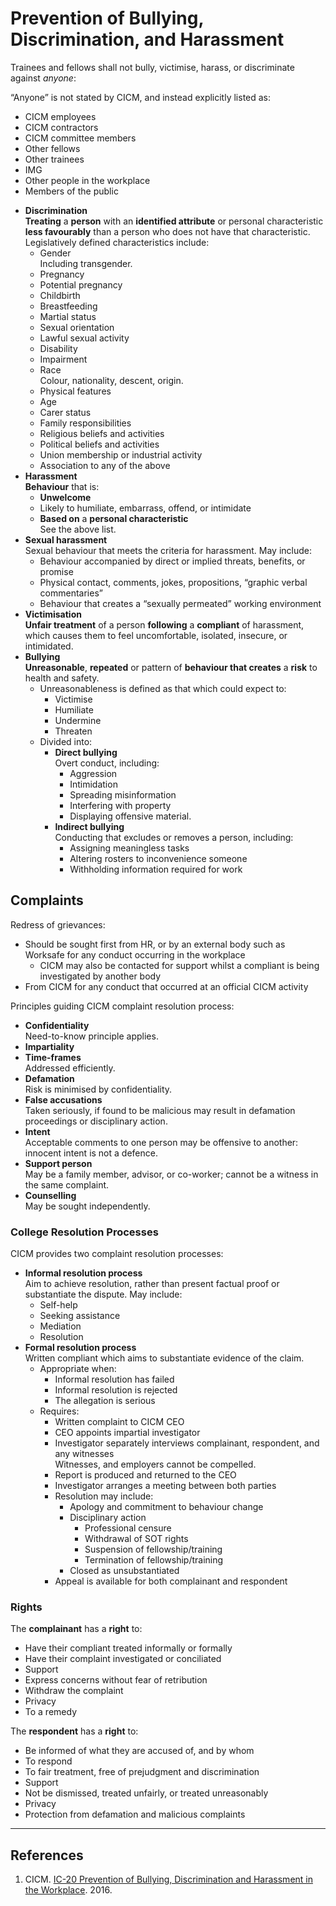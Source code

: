 # Prevention of Bullying, Discrimination, and Harassment

Trainees and fellows shall not bully, victimise, harass, or discriminate against *anyone*:

:::column-margin
"Anyone" is not stated by CICM, and instead explicitly listed as:

* CICM employees
* CICM contractors
* CICM committee members
* Other fellows
* Other trainees
* IMG
* Other people in the workplace
* Members of the public
:::

* **Discrimination**\
**Treating** a **person** with an **identified attribute** or personal characteristic **less favourably** than a person who does not have that characteristic. Legislatively defined characteristics include:
	* Gender\
	Including transgender.
	* Pregnancy
	* Potential pregnancy
	* Childbirth
	* Breastfeeding
	* Martial status
	* Sexual orientation
	* Lawful sexual activity
	* Disability
	* Impairment
	* Race\
	Colour, nationality, descent, origin.
	* Physical features
	* Age
	* Carer status
	* Family responsibilities
	* Religious beliefs and activities
	* Political beliefs and activities
	* Union membership or industrial activity
	* Association to any of the above
* **Harassment**\
**Behaviour** that is:
	* **Unwelcome**
	* Likely to humiliate, embarrass, offend, or intimidate
	* **Based on** a **personal characteristic**\
	See the above list.
* **Sexual harassment**\
Sexual behaviour that meets the criteria for harassment. May include:
	* Behaviour accompanied by direct or implied threats, benefits, or promise
	* Physical contact, comments, jokes, propositions, "graphic verbal commentaries"
	* Behaviour that creates a "sexually permeated" working environment
* **Victimisation**\
**Unfair treatment** of a person **following** a **compliant** of harassment, which causes them to feel uncomfortable, isolated, insecure, or intimidated.
* **Bullying**\
**Unreasonable**, **repeated** or pattern of **behaviour that creates** a **risk** to health and safety.
	* Unreasonableness is defined as that which could expect to:
		* Victimise
		* Humiliate
		* Undermine
		* Threaten
	* Divided into:
		* **Direct bullying**\
		Overt conduct, including:
			* Aggression
			* Intimidation
			* Spreading misinformation
			* Interfering with property
			* Displaying offensive material.
		* **Indirect bullying**\
		Conducting that excludes or removes a person, including:
			* Assigning meaningless tasks
			* Altering rosters to inconvenience someone
			* Withholding information required for work


## Complaints

Redress of grievances:

* Should be sought first from HR, or by an external body such as Worksafe for any conduct occurring in the workplace
	* CICM may also be contacted for support whilst a compliant is being investigated by another body
* From CICM for any conduct that occurred at an official CICM activity


Principles guiding CICM complaint resolution process:

* **Confidentiality**\
Need-to-know principle applies.
* **Impartiality**
* **Time-frames**\
Addressed efficiently.
* **Defamation**\
Risk is minimised by confidentiality.
* **False accusations**\
Taken seriously, if found to be malicious may result in defamation proceedings or disciplinary action.
* **Intent**\
Acceptable comments to one person may be offensive to another: innocent intent is not a defence.
* **Support person**\
May be a family member, advisor, or co-worker; cannot be a witness in the same complaint.
* **Counselling**\
May be sought independently.


### College Resolution Processes

CICM provides two complaint resolution processes:

* **Informal resolution process**\
Aim to achieve resolution, rather than present factual proof or substantiate the dispute. May include:
	* Self-help
	* Seeking assistance
	* Mediation
	* Resolution
* **Formal resolution process**\
Written compliant which aims to substantiate evidence of the claim.
	* Appropriate when:
		* Informal resolution has failed
		* Informal resolution is rejected
		* The allegation is serious
	* Requires:
		* Written complaint to CICM CEO
		* CEO appoints impartial investigator
		* Investigator separately interviews complainant, respondent, and any witnesses\
		Witnesses, and employers cannot be compelled.
		* Report is produced and returned to the CEO
		* Investigator arranges a meeting between both parties
		* Resolution may include:
			* Apology and commitment to behaviour change
			* Disciplinary action
				* Professional censure
				* Withdrawal of SOT rights
				* Suspension of fellowship/training
				* Termination of fellowship/training
			* Closed as unsubstantiated
		* Appeal is available for both complainant and respondent


### Rights

The **complainant** has a **right** to:

* Have their compliant treated informally or formally
* Have their complaint investigated or conciliated
* Support
* Express concerns without fear of retribution
* Withdraw the complaint
* Privacy
* To a remedy


The **respondent** has a **right** to:

* Be informed of what they are accused of, and by whom
* To respond
* To fair treatment, free of prejudgment and discrimination
* Support
* Not be dismissed, treated unfairly, or treated unreasonably
* Privacy
* Protection from defamation and malicious complaints 


---

## References

1. CICM. [IC-20 Prevention of Bullying, Discrimination and Harassment in the Workplace](https://cicm.org.au/CICM_Media/CICMSite/Files/Professional/IC-20-Prevention-of-Bullying,-Discrimination-and-Harassment-in-the-Workplace.pdf). 2016.